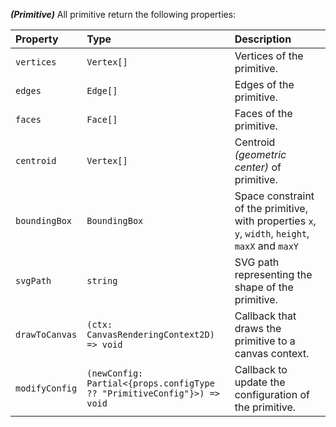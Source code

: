 **_(Primitive)_** All primitive return the following properties:

| Property       | Type                                                                                 | Description                                                                                       |
| :------------- | :----------------------------------------------------------------------------------- | :------------------------------------------------------------------------------------------------ |
| `vertices`     | `Vertex[]`                                                                           | Vertices of the primitive.                                                                        |
| `edges`        | `Edge[]`                                                                             | Edges of the primitive.                                                                           |
| `faces`        | `Face[]`                                                                             | Faces of the primitive.                                                                           |
| `centroid`     | `Vertex[]`                                                                           | Centroid _(geometric center)_ of primitive.                                                       |
| `boundingBox`  | `BoundingBox`                                                                        | Space constraint of the primitive, with properties `x`, `y`, `width`, `height`, `maxX` and `maxY` |
| `svgPath`      | `string`                                                                             | SVG path representing the shape of the primitive.                                                 |
| `drawToCanvas` | `(ctx: CanvasRenderingContext2D) => void`                                            | Callback that draws the primitive to a canvas context.                                            |
| `modifyConfig` | <code>(newConfig: Partial\<{props.configType ?? "PrimitiveConfig"}\>) => void</code> | Callback to update the configuration of the primitive.                                            |
